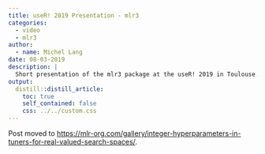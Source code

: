 ```yaml
---
title: useR! 2019 Presentation - mlr3
categories:
  - video
  - mlr3
author:
  - name: Michel Lang
date: 08-03-2019
description: |
  Short presentation of the mlr3 package at the useR! 2019 in Toulouse.
output:
  distill::distill_article:
    toc: true
    self_contained: false
    css: ../../custom.css
---
```


Post moved to [https://mlr-org.com/gallery/integer-hyperparameters-in-tuners-for-real-valued-search-spaces/](mlr-org.com/gallery/integer-hyperparameters-in-tuners-for-real-valued-search-spaces/).

